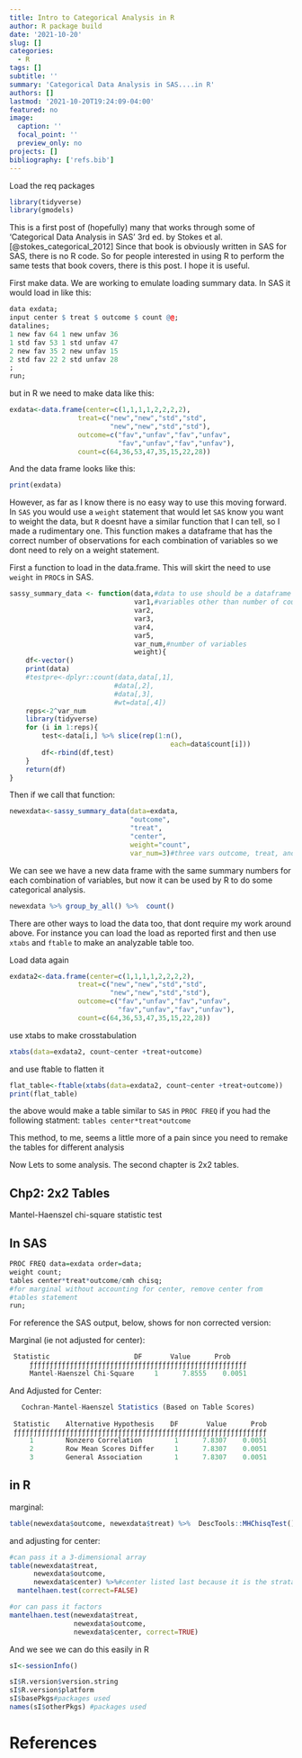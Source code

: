```yaml
---
title: Intro to Categorical Analysis in R
author: R package build
date: '2021-10-20'
slug: []
categories:
  - R
tags: []
subtitle: ''
summary: 'Categorical Data Analysis in SAS....in R'
authors: []
lastmod: '2021-10-20T19:24:09-04:00'
featured: no
image:
  caption: ''
  focal_point: ''
  preview_only: no
projects: []
bibliography: ['refs.bib']
---
```


Load the req packages
```r
library(tidyverse)
library(gmodels)
```
This is a first post of (hopefully) many that works through some of 'Categorical Data Analysis in SAS' 3rd ed. by Stokes et al.[@stokes_categorical_2012] Since that book is obviously written in SAS for SAS, there is no R code. So for people interested in using R to perform the same tests that book covers, there is this post. I hope it is useful.

First make data. We are working to emulate loading summary data. In SAS it would load in like this:
```r
data exdata;
input center $ treat $ outcome $ count @@;
datalines;
1 new fav 64 1 new unfav 36
1 std fav 53 1 std unfav 47
2 new fav 35 2 new unfav 15
2 std fav 22 2 std unfav 28
;
run;
```

but in R we need to make data like this:
```r
exdata<-data.frame(center=c(1,1,1,1,2,2,2,2),
                 treat=c("new","new","std","std",
                         "new","new","std","std"),
                 outcome=c("fav","unfav","fav","unfav",
                           "fav","unfav","fav","unfav"),
                 count=c(64,36,53,47,35,15,22,28))

```
 
And the data frame looks like this:

```r
print(exdata)
```
However, as far as I know there is no easy way to use this moving forward. In `SAS` you would use a `weight` statement that would let `SAS` know you want to weight the data, but `R` doesnt have a similar function that I can tell, so I made a rudimentary one. This  function makes a dataframe that has the correct number of observations for each combination of variables so we dont need to rely on a weight statement.

First a function to load in the data.frame. This will skirt the need to use `weight` in `PROC`s in SAS.
```r

sassy_summary_data <- function(data,#data to use should be a dataframe
                               var1,#variables other than number of counts to be considered
                               var2,
                               var3,
                               var4,
                               var5,
                               var_num,#number of variables
                               weight){
    df<-vector()
    print(data)
    #testpre<-dplyr::count(data,data[,1],
                          #data[,2],
                          #data[,3],
                          #wt=data[,4])
    reps<-2^var_num
    library(tidyverse)
    for (i in 1:reps){
        test<-data[i,] %>% slice(rep(1:n(),
                                        each=data$count[i]))
        df<-rbind(df,test)
    }
    return(df)
}
```

Then if we call that function:
```r
newexdata<-sassy_summary_data(data=exdata,
                              "outcome",
                              "treat",
                              "center",
                              weight="count",
                              var_num=3)#three vars outcome, treat, and center
```

We can see we have a new data frame with the same summary numbers for each combination of variables, but now it can be used by R to do some categorical analysis.

```r
newexdata %>% group_by_all() %>%  count()
```

There are other ways to load the data too, that dont require my work around above. For instance you can load the load as reported first and then use `xtabs` and `ftable` to make an analyzable table too.

Load data again
```r
exdata2<-data.frame(center=c(1,1,1,1,2,2,2,2),
                 treat=c("new","new","std","std",
                         "new","new","std","std"),
                 outcome=c("fav","unfav","fav","unfav",
                           "fav","unfav","fav","unfav"),
                 count=c(64,36,53,47,35,15,22,28))
```


use xtabs to make crosstabulation
```r
xtabs(data=exdata2, count~center +treat+outcome)
```

and use ftable to flatten it
```r
flat_table<-ftable(xtabs(data=exdata2, count~center +treat+outcome))
print(flat_table)
```

the above would make a table similar to `SAS` in `PROC FREQ` if you had the following statment: `tables center*treat*outcome`

This method, to me, seems a little more of a pain since you need to remake the tables for different analysis


Now Lets to some analysis. The second chapter is 2x2 tables.

## Chp2: 2x2 Tables

Mantel-Haenszel chi-square statistic test


## In SAS

```r
PROC FREQ data=exdata order=data;
weight count;
tables center*treat*outcome/cmh chisq; 
#for marginal without accounting for center, remove center from 
#tables statement
run;
```


For reference the SAS output, below, shows for non corrected version:

Marginal (ie not adjusted for center):

```r

 Statistic                     DF       Value      Prob
     ƒƒƒƒƒƒƒƒƒƒƒƒƒƒƒƒƒƒƒƒƒƒƒƒƒƒƒƒƒƒƒƒƒƒƒƒƒƒƒƒƒƒƒƒƒƒƒƒƒƒƒƒƒƒ
     Mantel-Haenszel Chi-Square     1      7.8555    0.0051
```


And Adjusted for Center:

```r
   Cochran-Mantel-Haenszel Statistics (Based on Table Scores)
 
 Statistic    Alternative Hypothesis    DF       Value      Prob
 ƒƒƒƒƒƒƒƒƒƒƒƒƒƒƒƒƒƒƒƒƒƒƒƒƒƒƒƒƒƒƒƒƒƒƒƒƒƒƒƒƒƒƒƒƒƒƒƒƒƒƒƒƒƒƒƒƒƒƒƒƒƒƒ
     1        Nonzero Correlation        1      7.8307    0.0051
     2        Row Mean Scores Differ     1      7.8307    0.0051
     3        General Association        1      7.8307    0.0051
```


## in R 

marginal:

```r
table(newexdata$outcome, newexdata$treat) %>%  DescTools::MHChisqTest()
```
and adjusting for center:

```r
#can pass it a 3-dimensional array
table(newexdata$treat,
      newexdata$outcome,
      newexdata$center) %>%#center listed last because it is the strata
  mantelhaen.test(correct=FALSE) 
```

```r
#or can pass it factors
mantelhaen.test(newexdata$treat,
                newexdata$outcome,
                newexdata$center, correct=TRUE)
```

And we see we can do this easily in R

```r
sI<-sessionInfo()

sI$R.version$version.string
sI$R.version$platform
sI$basePkgs#packages used
names(sI$otherPkgs) #packages used
```

# References


